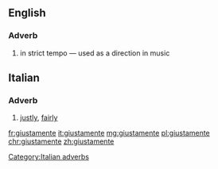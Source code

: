 ==English==

===Adverb===
{{en-adverb}}

# in strict tempo — used as a direction in music

==Italian==

===Adverb===
{{head|it|adverbs}}

# [[justly]], [[fairly]]

[[Category:Italian adverbs]]

[[fr:giustamente]]
[[it:giustamente]]
[[mg:giustamente]]
[[pl:giustamente]]
[[chr:giustamente]]
[[zh:giustamente]]